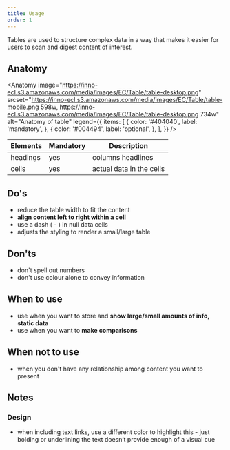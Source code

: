 ```yaml
---
title: Usage
order: 1
---
```



<Paragraph size="lead">
  Tables are used to structure complex data in a way that makes it easier for
  users to scan and digest content of interest.
</Paragraph>

## Anatomy

<Anatomy
  image="https://inno-ecl.s3.amazonaws.com/media/images/EC/Table/table-desktop.png"
  srcset="https://inno-ecl.s3.amazonaws.com/media/images/EC/Table/table-mobile.png 598w, https://inno-ecl.s3.amazonaws.com/media/images/EC/Table/table-desktop.png 734w"
  alt="Anatomy of table"
  legend={{
    items: [
      {
        color: '#404040',
        label: 'mandatory',
      },
      {
        color: '#004494',
        label: 'optional',
      },
    ],
  }}
/>

| Elements | Mandatory | Description              |
| -------- | --------- | ------------------------ |
| headings | yes       | columns headlines        |
| cells    | yes       | actual data in the cells |

## Do's

- reduce the table width to fit the content
- <strong>align content left to right within a cell</strong>
- use a dash ( - ) in null data cells
- adjusts the styling to render a small/large table

## Don'ts

- don't spell out numbers
- don't use colour alone to convey information

## When to use

- use when you want to store and <strong>show large/small amounts of info, static data</strong>
- use when you want to <strong>make comparisons</strong>

## When not to use

- when you don't have any relationship among content you want to present

## Notes

### Design

- when including text links, use a different color to highlight this - just bolding or underlining the text doesn’t provide enough of a visual cue
